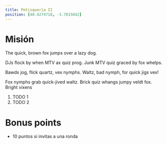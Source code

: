 ```yaml
---
title: Petisquería II
position: [40.4274718, -3.7015842]
---
```


# Misión

The quick, brown fox jumps over a lazy dog.

DJs flock by when MTV ax quiz prog. Junk MTV quiz graced by fox whelps.

Bawds jog, flick quartz, vex nymphs. Waltz, bad nymph, for quick jigs vex!

Fox nymphs grab quick-jived waltz. Brick quiz whangs jumpy veldt fox. Bright vixens

1. TODO 1
2. TODO 2

# Bonus points

- 10 puntos si invitas a una ronda
